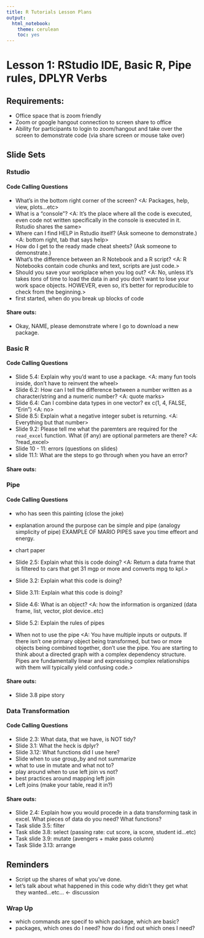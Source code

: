 ```yaml
---
title: R Tutorials Lesson Plans
output: 
  html_notebook: 
    theme: cerulean
    toc: yes
---
```










# Lesson 1: RStudio IDE, Basic R, Pipe rules, DPLYR Verbs

## Requirements:
* Office space that is zoom friendly
* Zoom or google hangout connection to screen share to office
* Ability for participants to login to zoom/hangout and take over the screen to demonstrate code (via share screen or mouse take over)

## Slide Sets

### Rstudio
#### Code Calling Questions
- What's in the bottom right corner of the screen? <A: Packages, help, view, plots...etc>
- What is a "console"? <A: It's the place where all the code is executed, even code not written specifically in the console is executed in it. Rstudio shares the same>
- Where can I find HELP in Rstudio itself? (Ask someone to demonstrate.) <A: bottom right, tab that says help>
- How do I get to the ready made cheat sheets? (Ask someone to demonstrate.)
- What's the difference between an R Notebook and a R script? <A: R Notebooks contain code chunks and text, scripts are just code.>
- Should you save your workplace when you log out? <A: No, unless it's takes *tons* of time to load the data in and you don't want to lose your work space objects. HOWEVER, even so, it's better for reproducible to check from the beginning.>
- first started, when do you break up blocks of code


#### Share outs:

- Okay, NAME, please demonstrate where I go to download a new package.


### Basic R

#### Code Calling Questions
- Slide 5.4: Explain why you'd want to use a package. <A: many fun tools inside, don't have to reinvent the wheel>
- Slide 6.2: How can I tell the difference between a number written as a character/string and a numeric number? <A: quote marks>
- Slide 6.4: Can I combine data types in one vector? ex c(1, 4, FALSE, "Erin") <A: no>
- Slide 8.5: Explain what a negative integer subet is returning. <A: Everything but that number>
- Slide 9.2: Please tell me what the paremters are required for the `read_excel` function. What (if any) are optional parmeters are there? <A: ?read_excel>
- Slide 10 - 11: errors (questions on slides) 
- slide 11.1: What are the steps to go through when you have an error?


#### Share outs:


### Pipe
#### Code Calling Questions
- who has seen this painting (close the joke)
- explanation around the purpose can be simple and pipe (analogy simplicity of pipe)
EXAMPLE OF MARIO PIPES save you time effeort and energy. 
- chart paper

- Slide 2.5: Explain what  this is code doing? <A: Return a data frame that is filtered to cars that get 31 mgp or more and converts mpg to kpl.>
- Slide 3.2: Explain what this code is doing?
- Slide 3.11: Explain what this code is doing?
- Slide 4.6: What is an object? <A: how the information is organized (data frame, list, vector, plot device..etc)
- Slide 5.2: Explain the rules of pipes 
- When not to use the pipe <A: You have multiple inputs or outputs. If there isn’t one primary object being transformed, but two or more objects being combined together, don’t use the pipe. You are starting to think about a directed graph with a complex dependency structure. Pipes are fundamentally linear and expressing complex relationships with them will typically yield confusing code.>


#### Share outs:
- Slide 3.8 pipe story

### Data Transformation
#### Code Calling Questions
- Slide 2.3: What data, that we have, is NOT tidy?
- Slide 3.1: What the heck is dplyr?
- Slide 3.12: What functions did I use here? 
- Slide when to use group_by and not summarize
- what to use in mutate and what not to?
- play around when to use left join vs not? 
- best practices around mapping left join
- Left joins (make your table, read it in?)

#### Share outs:
- Slide 2.4: Explain how you would procede in a data transforming task in excel. What pieces of data do you need? What functions?
- Task slide 3.5: filter
- Task slide 3.8: select (passing rate: cut score, ia score, student id...etc)
- Task slide 3.9: mutate (avengers + make pass column)
- Task Slide 3.13: arrange

## Reminders
- Script up the shares of what you've done.
- let's talk about what happened in this code why didn't they get what they wanted...etc... <- discussion

### Wrap Up
- which commands are specif to which package, which are basic?
- packages, which ones do I need? how do i find out which ones I need?

